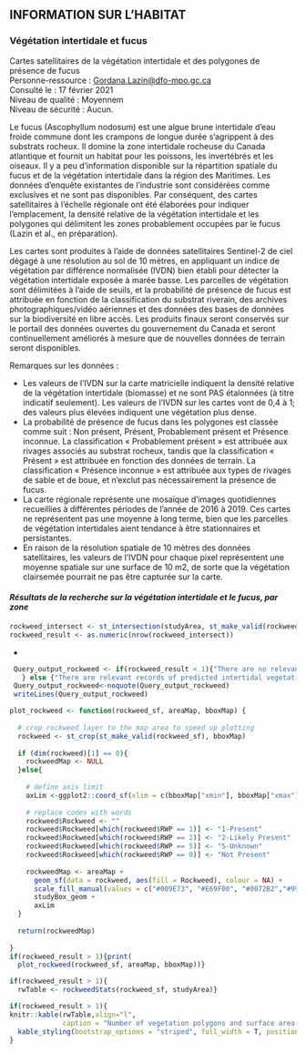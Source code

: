 ## **INFORMATION SUR L’HABITAT**

### **Végétation intertidale et fucus**
Cartes satellitaires de la végétation intertidale et des polygones de présence de fucus  
Personne-ressource : <Gordana.Lazin@dfo-mpo.gc.ca>  
Consulté le : 17 février 2021  
Niveau de qualité : Moyennem  
Niveau de sécurité : Aucun. 

Le fucus (Ascophyllum nodosum) est une algue brune intertidale d’eau froide commune dont les crampons de longue durée s’agrippent à des substrats rocheux. Il domine la zone intertidale rocheuse du Canada atlantique et fournit un habitat pour les poissons, les invertébrés et les oiseaux. Il y a peu d’information disponible sur la répartition spatiale du fucus et de la végétation intertidale dans la région des Maritimes. Les données d’enquête existantes de l’industrie sont considérées comme exclusives et ne sont pas disponibles. Par conséquent, des cartes satellitaires à l’échelle régionale ont été élaborées pour indiquer l’emplacement, la densité relative de la végétation intertidale et les polygones qui délimitent les zones probablement occupées par le fucus (Lazin et al., en préparation).

Les cartes sont produites à l’aide de données satellitaires Sentinel-2 de ciel dégagé à une résolution au sol de 10 mètres, en appliquant un indice de végétation par différence normalisée (IVDN) bien établi pour détecter la végétation intertidale exposée à marée basse. Les parcelles de végétation sont délimitées à l’aide de seuils, et la probabilité de présence de fucus est attribuée en fonction de la classification du substrat riverain, des archives photographiques/vidéo aériennes et des données des bases de données sur la biodiversité en libre accès. Les produits finaux seront conservés sur le portail des données ouvertes du gouvernement du Canada et seront continuellement améliorés à mesure que de nouvelles données de terrain seront disponibles. 

Remarques sur les données :

- Les valeurs de l’IVDN sur la carte matricielle indiquent la densité relative de la végétation intertidale (biomasse) et ne sont PAS étalonnées (à titre indicatif seulement). Les valeurs de l’IVDN sur les cartes vont de 0,4 à 1; des valeurs plus élevées indiquent une végétation plus dense.
- La probabilité de présence de fucus dans les polygones est classée comme suit : Non présent, Présent, Probablement présent et Présence inconnue. La classification « Probablement présent » est attribuée aux rivages associés au substrat rocheux, tandis que la classification « Présent » est attribuée en fonction des données de terrain. La classification « Présence inconnue » est attribuée aux types de rivages de sable et de boue, et n’exclut pas nécessairement la présence de fucus.
- La carte régionale représente une mosaïque d’images quotidiennes recueillies à différentes périodes de l’année de 2016 à 2019. Ces cartes ne représentent pas une moyenne à long terme, bien que les parcelles de végétation intertidales aient tendance à être stationnaires et persistantes.
- En raison de la résolution spatiale de 10 mètres des données satellitaires, les valeurs de l’IVDN pour chaque pixel représentent une moyenne spatiale sur une surface de 10 m2, de sorte que la végétation clairsemée pourrait ne pas être capturée sur la carte.

#### ***Résultats de la recherche sur la végétation intertidale et le fucus, par zone***  

```r
rockweed_intersect <- st_intersection(studyArea, st_make_valid(rockweed_sf))
rockweed_result <- as.numeric(nrow(rockweed_intersect))
```
*
```r
 Query_output_rockweed <- if(rockweed_result < 1){"There are no relevant records of predicted intertidal vegetation for this search area."
   } else {"There are relevant records of predicted intertidal vegetation for this search area."}
 Query_output_rockweed<-noquote(Query_output_rockweed)
 writeLines(Query_output_rockweed)
```

```r
plot_rockweed <- function(rockweed_sf, areaMap, bboxMap) {
  
  # crop rockweed layer to the map area to speed up plotting
  rockweed <- st_crop(st_make_valid(rockweed_sf), bboxMap)
  
  if (dim(rockweed)[1] == 0){
    rockweedMap <- NULL
  }else{
    
    # define axis limit
    axLim <-ggplot2::coord_sf(xlim = c(bboxMap["xmin"], bboxMap["xmax"]), ylim = c(bboxMap["ymin"], bboxMap["ymax"]),expand=FALSE)
    
    # replace codes with words
    rockweed$Rockweed <- ""
    rockweed$Rockweed[which(rockweed$RWP == 1)] <- "1-Present"
    rockweed$Rockweed[which(rockweed$RWP == 2)] <- "2-Likely Present"
    rockweed$Rockweed[which(rockweed$RWP == 5)] <- "5-Unknown"
    rockweed$Rockweed[which(rockweed$RWP == 0)] <- "Not Present"
    
    rockweedMap <- areaMap +
      geom_sf(data = rockweed, aes(fill = Rockweed), colour = NA) +
      scale_fill_manual(values = c("#009E73", "#E69F00", "#0072B2","#999999")) +
      studyBox_geom +
      axLim
  }
  
  return(rockweedMap)
  
}
if(rockweed_result > 1){print(
  plot_rockweed(rockweed_sf, areaMap, bboxMap))}
```

```r
if(rockweed_result > 1){
  rwTable <- rockweedStats(rockweed_sf, studyArea)}
```
```r
if(rockweed_result > 1){
knitr::kable(rwTable,align="l",
             caption = "Number of vegetation polygons and surface area occupied by each category for the study area. Total intertidal vegetations is a sum of all categories.", booktabs = T, escape = F, linesep = "") %>%
  kable_styling(bootstrap_options = "striped", full_width = T, position = "left")
} 
```

